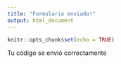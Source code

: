 ```yaml
---
title: "Formulario enviado!"
output: html_document
---
```


<!-- <style> -->
<!-- body { -->
<!--   text-align: center; -->
<!-- } -->
<!-- </style> -->

```r
knitr::opts_chunk$set(echo = TRUE)
```

<!-- <style> -->
<!--   h1.title { display: none; } -->
<!-- </style> -->

<!-- <br> -->
<!-- <br> -->
<!-- <br> -->
<!-- <br> -->

<!-- <img src="pics/tick.png" width="120px"/> -->

Tu código se envió correctamente

<!-- [Volver al Inicio](./) -->
